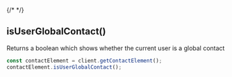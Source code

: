 {/* <script>var SUPERFLOW_TOOLBAR_API_KEY="aU1MxKP0rca2UXwKi8bl"; var SUPERFLOW_TOOLBAR_PROJECT_ID="8447060215973283";</script> */}


## isUserGlobalContact()

Returns a boolean which shows whether the current user is a global contact

```jsx
const contactElement = client.getContactElement();
contactElement.isUserGlobalContact();
```